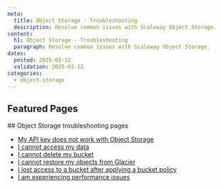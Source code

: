 ```yaml
---
meta:
  title: Object Storage - Troubleshooting
  description: Resolve common issues with Scaleway Object Storage.
content:
  h1: Object Storage - Troubleshooting
  paragraph: Resolve common issues with Scaleway Object Storage.
dates:
  posted: 2025-03-12
  validation: 2025-03-12
categories:
  - object-storage
---
```


<ProductHeader
  productName="Object Storage troubleshooting"
  productLogo="objectStorage"
  description="Resolve common issues with Scaleway Object Storage."
/>

## Featured Pages
<Grid>
    <DefaultCard 
      title="Object Storage FAQ"
      description="General information on Object Storage"
      url="/faq/object-storage/"
      label="See more"
    />
    <DefaultCard 
      title="Bucket Policies Overview"
      description="Information and examples on Bucket policies."
      url="/object-storage/api-cli/bucket-policy/"
      label="See more"
    />
    <DefaultCard 
      title="API calls list"
      description="List of supported API calls."
      url="/object-storage/api-cli/using-api-call-list/"
      label="See more"
    />
</Grid>
<Grid>
    <DefaultCard 
      title="Optimize your Object Storage performance"
      description="Tips to optimize your deployment."
      url="/object-storage/reference-content/optimize-object-storage-performance/"
      label="See more"
    />
    <DefaultCard 
      title="Amazon S3 and IAM permissions equivalence"
      description="Authorized operations per permissions set."
      url="/object-storage/reference-content/s3-iam-permissions-equivalence/"
      label="See more"
    />
    <DefaultCard 
      title="Migrating data from one bucket to another"
      description="Transfer objects between two buckets."
      url="/object-storage/api-cli/migrating-buckets/"
      label="See more"
    />
</Grid>
## Object Storage troubleshooting pages 

- [My API key does not work with Object Storage](/object-storage/troubleshooting/api-key-does-not-work/)
- [I cannot access my data](/object-storage/troubleshooting/cannot-access-data/)
- [I cannot delete my bucket](/object-storage/troubleshooting/cannot-delete-bucket/)
- [I cannot restore my objects from Glacier](/object-storage/troubleshooting/cannot-restore-glacier/)
- [I lost access to a bucket after applying a bucket policy](/object-storage/troubleshooting/lost-bucket-access-bucket-policy/)
- [I am experiencing performance issues](/object-storage/troubleshooting/low-performance/)
